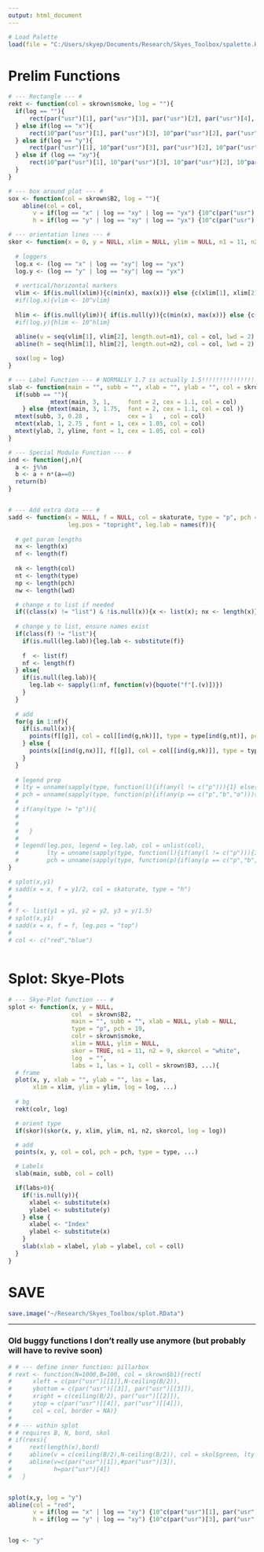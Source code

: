```yaml
---
output: html_document
---
```


```r
# Load Palette
load(file = "C:/Users/skyep/Documents/Research/Skyes_Toolbox/spalette.RData")
```

# Prelim Functions

```r

# --- Rectangle --- #
rekt <- function(col = skrown$smoke, log = ""){
  if(log == ""){
      rect(par("usr")[1], par("usr")[3], par("usr")[2], par("usr")[4], col = col)
  } else if(log == "x"){
      rect(10^par("usr")[1], par("usr")[3], 10^par("usr")[2], par("usr")[4], col = col)
  } else if(log == "y"){
      rect(par("usr")[1], 10^par("usr")[3], par("usr")[2], 10^par("usr")[4], col = col)
  } else if (log == "xy"){
      rect(10^par("usr")[1], 10^par("usr")[3], 10^par("usr")[2], 10^par("usr")[4], col = col)
  }
}

# --- box around plot --- #
sox <- function(col = skrown$B2, log = ""){
    abline(col = col,
       v = if(log == "x" | log == "xy" | log == "yx") {10^c(par("usr")[1], par("usr")[2])} else {c(par("usr")[1], par("usr")[2])},
       h = if(log == "y" | log == "xy" | log == "yx") {10^c(par("usr")[3], par("usr")[4])} else {c(par("usr")[3], par("usr")[4])})}

# --- orientation lines --- #
skor <- function(x = 0, y = NULL, xlim = NULL, ylim = NULL, n1 = 11, n2 = 9, col = "white", log = ""){
  
  # loggers
  log.x <- (log == "x" | log == "xy"| log == "yx")
  log.y <- (log == "y" | log == "xy"| log == "yx")
  
  # vertical/horizontal markers 
  vlim <- if(is.null(xlim)){c(min(x), max(x))} else {c(xlim[1], xlim[2])}
  #if(log.x){vlim <- 10^vlim}
  
  hlim <- if(is.null(ylim)){ if(is.null(y)){c(min(x), max(x))} else {c(min(y), max(y,0))} } else {c(ylim[1], ylim[2])}
  #if(log.y){hlim <- 10^hlim}
  
  abline(v = seq(vlim[1], vlim[2], length.out=n1), col = col, lwd = 2)
  abline(h = seq(hlim[1], hlim[2], length.out=n2), col = col, lwd = 2)

  sox(log = log)
}

# --- Label Function --- # NORMALLY 1.7 is actually 1.5!!!!!!!!!!!!!!!!!!!
slab <- function(main = "", subb = "", xlab = "", ylab = "", col = skrown$B3, yline = 3){
  if(subb == ""){
            mtext(main, 3, 1,     font = 2, cex = 1.1, col = col)
    } else {mtext(main, 3, 1.75,  font = 2, cex = 1.1, col = col )}
  mtext(subb, 3, 0.28 ,           cex = 1   , col = col)
  mtext(xlab, 1, 2.75 , font = 1, cex = 1.05, col = col)
  mtext(ylab, 2, yline, font = 1, cex = 1.05, col = col)
}

```



```r
# --- Special Modulo Function --- #
ind <- function(j,n){
  a <- j%%n
  b <- a + n*(a==0)
  return(b)
}


# --- Add extra data --- #
sadd <- function(x = NULL, f = NULL, col = skaturate, type = "p", pch = 19, lwd = 1,
                 leg.pos = "topright", leg.lab = names(f)){
  
  # get param lengths
  nx <- length(x)
  nf <- length(f)
  
  nk <- length(col)
  nt <- length(type)
  np <- length(pch)
  nw <- length(lwd)

  # change x to list if needed
  if((class(x) != "list") & !is.null(x)){x <- list(x); nx <- length(x)}
  
  # change y to list, ensure names exist
  if(class(f) != "list"){
    if(is.null(leg.lab)){leg.lab <- substitute(f)}
  
    f  <- list(f)
    nf <- length(f)
  } else{
    if(is.null(leg.lab)){
      leg.lab <- sapply(1:nf, function(v){bquote("f"[.(v)])})
    }
  }
  
  # add
  for(g in 1:nf){
    if(is.null(x)){
      points(f[[g]], col = col[[ind(g,nk)]], type = type[ind(g,nt)], pch = pch[ind(g,np)], lwd = lwd[ind(g,nw)])
    } else {
      points(x[[ind(g,nx)]], f[[g]], col = col[[ind(g,nk)]], type = type[ind(g,nt)], pch = pch[ind(g,np)], lwd = lwd[ind(g,nw)])
    }
  }
  
  # legend prep
  # lty = unname(sapply(type, function(l){if(any(l != c("p"))){1} else{NA}}))
  # pch = unname(sapply(type, function(p){if(any(p == c("p","b","o"))){pch} else{NA}}))
  # 
  # if(any(type != "p")){ 
  #   
  #   
  #   }
  # 
  # legend(leg.pos, legend = leg.lab, col = unlist(col), 
  #        lty = unname(sapply(type, function(l){if(any(l != c("p"))){1} else{NULL}})),
  #        pch = unname(sapply(type, function(p){if(any(p == c("p","b","o"))){pch} else{NULL}})))
}

# splot(x,y1)
# sadd(x = x, f = y1/2, col = skaturate, type = "h")
# 
# 
# f <- list(y1 = y1, y2 = y2, y3 = y/1.5)
# splot(x,y1)
# sadd(x = x, f = f, leg.pos = "top")
# 
# col <- c("red","blue")



```







# Splot: Skye-Plots

```r
# --- Skye-Plot function --- #
splot <- function(x, y = NULL,
                  col  = skrown$B2,
                  main = "", subb = "", xlab = NULL, ylab = NULL,
                  type = "p", pch = 19,
                  colr = skrown$smoke,
                  xlim = NULL, ylim = NULL,
                  skor = TRUE, n1 = 11, n2 = 9, skorcol = "white",
                  log  = "",
                  labs = 1, las = 1, coll = skrown$B3, ...){
  # frame
  plot(x, y, xlab = "", ylab = "", las = las,
       xlim = xlim, ylim = ylim, log = log, ...)
  
  # bg
  rekt(colr, log)

  # orient type 
  if(skor)(skor(x, y, xlim, ylim, n1, n2, skorcol, log = log))

  # add
  points(x, y, col = col, pch = pch, type = type, ...)

  # Labels
  slab(main, subb, col = coll)

  if(labs>0){
    if(!is.null(y)){
      xlabel <- substitute(x)
      ylabel <- substitute(y)
    } else {
      xlabel <- "Index"
      ylabel <- substitute(x)
    }
    slab(xlab = xlabel, ylab = ylabel, col = coll)
  }
}
```

# SAVE

```r
save.image("~/Research/Skyes_Toolbox/splot.RData")
```

---

### Old buggy functions I don't really use anymore (but probably will have to revive soon)

```r
# # --- define inner function: pillarbox 
# rext <- function(N=1000,B=100, col = skrown$b1){rect(
#      xleft = c(par("usr")[[1]],N-ceiling(B/2)),
#      ybottom = c(par("usr")[[3]], par("usr")[[3]]),
#      xright = c(ceiling(B/2), par("usr")[[2]]),
#      ytop = c(par("usr")[[4]], par("usr")[[4]]),
#      col = col, border = NA)}
# 
# # --- within splot
# # requires B, N, bord, skol
# if(rexs){
#     rext(length(x),bord)
#     abline(v = c(ceiling(B/2),N-ceiling(B/2)), col = skol$green, lty = 2)
#     abline(v=c(par("usr")[1]),#par("usr")[3]),
#            h=par("usr")[4]) 
#   }


splot(x,y, log = "y")
abline(col = "red",
       v = if(log == "x" | log == "xy") {10^c(par("usr")[1], par("usr")[2])} else {c(par("usr")[1], par("usr")[2])},
       h = if(log == "y" | log == "xy") {10^c(par("usr")[3], par("usr")[4])} else {c(par("usr")[3], par("usr")[4])})


log <- "y"
```
